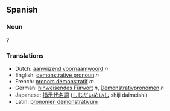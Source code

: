 ==Spanish==
===Noun===
?

===Translations===
*Dutch: [[aanwijzend voornaamwoord]] ''n''
*English: [[demonstrative pronoun]] ''n''
*French: [[pronom démonstratif]] ''m''
*German: [[hinweisendes Fürwort]] ''n'', [[Demonstrativpronomen]] ''n''
*Japanese: [[指示代名詞]] ([[しじだいめいし]] shiji daimeishi)
*Latin: [[pronomen demonstrativum]]